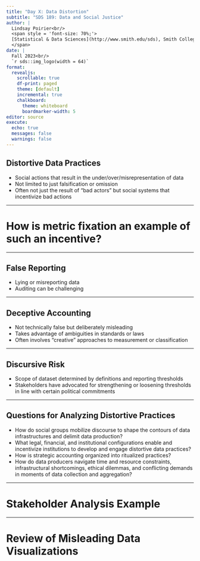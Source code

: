 ```yaml
---
title: "Day X: Data Distortion"
subtitle: "SDS 189: Data and Social Justice"
author: |
  Lindsay Poirier<br/>
  <span style = 'font-size: 70%;'>
  [Statistical & Data Sciences](http://www.smith.edu/sds), Smith College<br/>
  </span>
date: |
  Fall 2023<br/>
  `r sds::img_logo(width = 64)`
format: 
  revealjs:
    scrollable: true
    df-print: paged
    theme: [default]
    incremental: true
    chalkboard:
      theme: whiteboard
      boardmarker-width: 5
editor: source
execute:
  echo: true
  messages: false
  warnings: false
---
```


## Distortive Data Practices

- Social actions that result in the under/over/misrepresentation of data
- Not limited to just falsification or omission
- Often not just the result of "bad actors" but social systems that incentivize bad actions

------------------------------------------------------------------------

# How is metric fixation an example of such an incentive?

------------------------------------------------------------------------

## False Reporting

-   Lying or misreporting data
-   Auditing can be challenging

------------------------------------------------------------------------

## Deceptive Accounting

-   Not technically false but deliberately misleading
-   Takes advantage of ambiguities in standards or laws
-   Often involves "creative" approaches to measurement or classification

------------------------------------------------------------------------

## Discursive Risk 

-   Scope of dataset determined by definitions and reporting thresholds
-   Stakeholders have advocated for strengthening or loosening thresholds in line with certain political commitments

------------------------------------------------------------------------

## Questions for Analyzing Distortive Practices

- How do social groups mobilize discourse to shape the contours of data infrastructures and delimit data production?
- What legal, financial, and institutional configurations enable and incentivize institutions to develop and engage distortive data practices?
- How is strategic accounting organized into ritualized practices?
- How do data producers navigate time and resource constraints, infrastructural shortcomings, ethical dilemmas, and conflicting demands in moments of data collection and aggregation?

------------------------------------------------------------------------

# Stakeholder Analysis Example

------------------------------------------------------------------------

# Review of Misleading Data Visualizations


